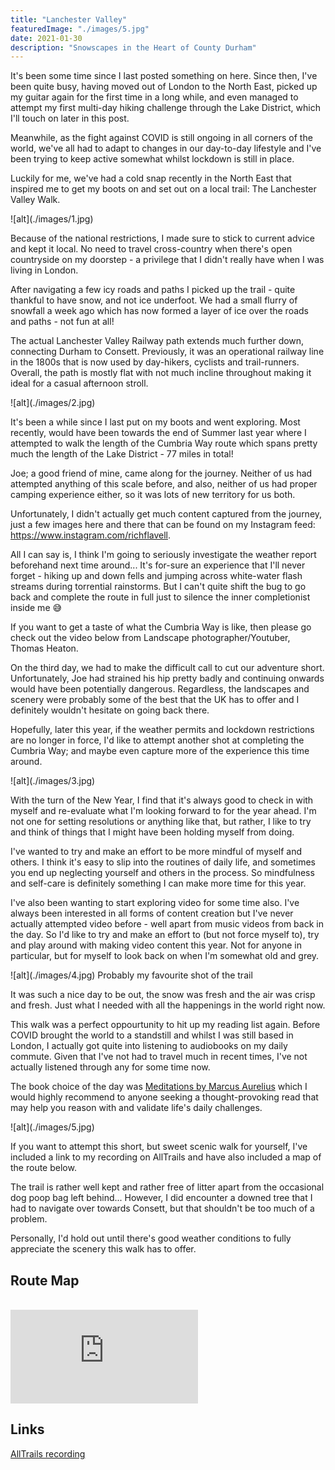 ```yaml
---
title: "Lanchester Valley"
featuredImage: "./images/5.jpg"
date: 2021-01-30
description: "Snowscapes in the Heart of County Durham"
---
```


It's been some time since I last posted something on here. Since then, I've been quite busy, having moved out of London to the North East, picked up my guitar again for the first time in a long while, and even managed to attempt my first multi-day hiking challenge through the Lake District, which I'll touch on later in this post.

Meanwhile, as the fight against COVID is still ongoing in all corners of the world, we've all had to adapt to changes in our day-to-day lifestyle and I've been trying to keep active somewhat whilst lockdown is still in place.

Luckily for me, we've had a cold snap recently in the North East that inspired me to get my boots on and set out on a local trail: The Lanchester Valley Walk.

<div className="i-s">
  ![alt](./images/1.jpg)
</div>

Because of the national restrictions, I made sure to stick to current advice and kept it local. No need to travel cross-country when there's open countryside on my doorstep - a privilege that I didn't really have when I was living in London.

After navigating a few icy roads and paths I picked up the trail - quite thankful to have snow, and not ice underfoot. We had a small flurry of snowfall a week ago which has now formed a layer of ice over the roads and paths - not fun at all!

The actual Lanchester Valley Railway path extends much further down, connecting Durham to Consett. Previously, it was an operational railway line in the 1800s that is now used by day-hikers, cyclists and trail-runners. Overall, the path is mostly flat with not much incline throughout making it ideal for a casual afternoon stroll.

<div className="i-m">
  ![alt](./images/2.jpg)
</div>

It's been a while since I last put on my boots and went exploring. Most recently, would have been towards the end of Summer last year where I attempted to walk the length of the Cumbria Way route which spans pretty much the length of the Lake District - 77 miles in total!

Joe; a good friend of mine, came along for the journey. Neither of us had attempted anything of this scale before, and also, neither of us had proper camping experience either, so it was lots of new territory for us both.

Unfortunately, I didn't actually get much content captured from the journey, just a few images here and there that can be found on my Instagram feed: https://www.instagram.com/richflavell.

All I can say is, I think I'm going to seriously investigate the weather report beforehand next time around... It's for-sure an experience that I'll never forget - hiking up and down fells and jumping across white-water flash streams during torrential rainstorms. But I can't quite shift the bug to go back and complete the route in full just to silence the inner completionist inside me 😅

If you want to get a taste of what the Cumbria Way is like, then please go check out the video below from Landscape photographer/Youtuber, Thomas Heaton.

<div className="i-s i-f">
  <ReactPlayer
    url="https://www.youtube.com/watch?v=lSnWNtM9GkE"
    playing={true}
    controls={true}
    light="https://img.youtube.com/vi/lSnWNtM9GkE/maxresdefault.jpg"
    width="100%"
    height="400px"
  />
</div>

On the third day, we had to make the difficult call to cut our adventure short. Unfortunately, Joe had strained his hip pretty badly and continuing onwards would have been potentially dangerous. Regardless, the landscapes and scenery were probably some of the best that the UK has to offer and I definitely wouldn't hesitate on going back there.

Hopefully, later this year, if the weather permits and lockdown restrictions are no longer in force, I'd like to attempt another shot at completing the Cumbria Way; and maybe even capture more of the experience this time around.

<div className="i-s">
  ![alt](./images/3.jpg)
</div>

With the turn of the New Year, I find that it's always good to check in with myself and re-evaluate what I'm looking forward to for the year ahead. I'm not one for setting resolutions or anything like that, but rather, I like to try and think of things that I might have been holding myself from doing.

I've wanted to try and make an effort to be more mindful of myself and others. I think it's easy to slip into the routines of daily life, and sometimes you end up neglecting yourself and others in the process. So mindfulness and self-care is definitely something I can make more time for this year.

I've also been wanting to start exploring video for some time also. I've always been interested in all forms of content creation but I've never actually attempted video before - well apart from music videos from back in the day. So I'd like to try and make an effort to (but not force myself to), try and play around with making video content this year. Not for anyone in particular, but for myself to look back on when I'm somewhat old and grey.

<div className="i-l">
  ![alt](./images/4.jpg)
  <span class="caption">Probably my favourite shot of the trail</span>
</div>

It was such a nice day to be out, the snow was fresh and the air was crisp and fresh. Just what I needed with all the happenings in the world right now.

This walk was a perfect oppourtunity to hit up my reading list again. Before COVID brought the world to a standstill and whilst I was still based in London, I actually got quite into listening to audiobooks on my daily commute.
Given that I've not had to travel much in recent times, I've not actually listened through any for some time now.

The book choice of the day was <a href="https://amzn.to/2Ki4tzq">Meditations by Marcus Aurelius</a> which I would highly recommend to anyone seeking a thought-provoking read that may help you reason with and validate life's daily challenges.

<div className="i-s">
  ![alt](./images/5.jpg)
</div>

If you want to attempt this short, but sweet scenic walk for yourself, I've included a link to my recording on AllTrails and have also included a map of the route below.

The trail is rather well kept and rather free of litter apart from the occasional dog poop bag left behind... However, I did encounter a downed tree that I had to navigate over towards Consett, but that shouldn't be too much of a problem.

Personally, I'd hold out until there's good weather conditions to fully appreciate the scenery this walk has to offer.

## Route Map

<br />
<Embed src="https://www.google.com/maps/d/u/0/embed?mid=1JDAQQ170zrlgcPPt-vYdfFol1VrLOK2F" />
<br />

## Links

[AllTrails recording](https://www.alltrails.com/explore/recording/activity-6078655419-86dba86?u=m) 

<br />
